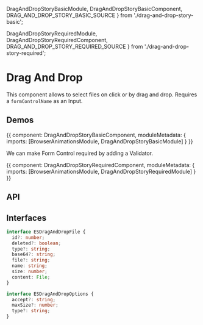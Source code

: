 



  DragAndDropStoryBasicModule,
  DragAndDropStoryBasicComponent,
  DRAG_AND_DROP_STORY_BASIC_SOURCE
} from './drag-and-drop-story-basic';

  DragAndDropStoryRequiredModule,
  DragAndDropStoryRequiredComponent,
  DRAG_AND_DROP_STORY_REQUIRED_SOURCE
} from './drag-and-drop-story-required';

<Meta title='UI/Drag And Drop' decorators={[withA11y]} />

# Drag And Drop

This component allows to select files on click or by drag and drop. Requires a `formControlName` as an Input.

## Demos

<Preview source={DRAG_AND_DROP_STORY_BASIC_SOURCE}>
  <Story name='Basic' height='150px'>
    {{
      component: DragAndDropStoryBasicComponent,
      moduleMetadata: {
        imports: [BrowserAnimationsModule, DragAndDropStoryBasicModule]
      }
    }}
  </Story>
</Preview>

We can make Form Control required by adding a Validator.

<Preview source={DRAG_AND_DROP_STORY_REQUIRED_SOURCE}>
  <Story name='Required' height='200px'>
    {{
      component: DragAndDropStoryRequiredComponent,
      moduleMetadata: {
        imports: [BrowserAnimationsModule, DragAndDropStoryRequiredModule]
      }
    }}
  </Story>
</Preview>

## API

<Props of={ESDragAndDropComponent} />

## Interfaces

```ts
interface ESDragAndDropFile {
  id?: number;
  deleted?: boolean;
  type?: string;
  base64?: string;
  file?: string;
  name: string;
  size: number;
  content: File;
}
```

```ts
interface ESDragAndDropOptions {
  accept?: string;
  maxSize?: number;
  type?: string;
}
```
